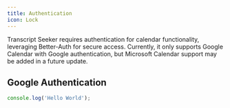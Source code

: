 ```yaml
---
title: Authentication
icon: Lock
---
```


Transcript Seeker requires authentication for calendar functionality, leveraging Better-Auth for secure access. Currently, it only supports Google Calendar with Google authentication, but Microsoft Calendar support may be added in a future update.

## Google Authentication

```js
console.log('Hello World');
```
